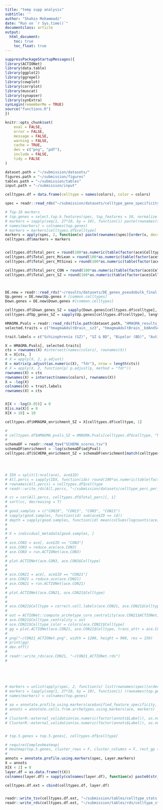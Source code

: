 ```yaml
---
title: "temp supp analysis"
subtitle: ''
author: "Shahin Mohammadi"
date: "Run on `r Sys.time()`"
documentclass: article
output:
  html_document:
    toc: true
    toc_float: true
---
```


```r
suppressPackageStartupMessages({
library(ACTIONet)
library(data.table)
library(ggplot2)
library(ggrepel)
library(cowplot)
library(corrplot)
library(muscat)
library(synapser)
library(synExtra)
synLogin(rememberMe = TRUE)
source("functions.R")
})

knitr::opts_chunk$set(
	eval = FALSE,
	error = FALSE,
	message = FALSE,
	warning = FALSE,
	cache = TRUE,
	dev = c("png", "pdf"),
	include = FALSE,
	tidy = FALSE
)


```




```r
dataset.path = "~/submission/datasets/"
figures.path = "~/submission/figures"
tables.path = "~/submission/tables"
input.path = "~/submission/input"

```


```r
celltypes.df = data.frame(celltype = names(colors), color = colors)

spec = readr::read_rds("~/submission/datasets/celltype_gene_specificity.rds")

# Top-10 markers
# top.genes = select.top.k.features(spec, top_features = 10, normalize = F)
# markers = sapply(seq(1, 27*10, by = 10), function(i) paste(rownames(top.genes)[i:(i+9)], collapse = ";"))
# names(markers) = colnames(top.genes)
# markers = markers[celltypes.df$celltype]
markers = apply(spec, 2, function(x) paste(rownames(spec)[order(x, decreasing = T)[1:10]], collapse = ";"))
celltypes.df$markers = markers


celltypes.df$Total_perc = round(100*as.numeric(table(factor(ace$Celltype, celltypes.df$celltype))) / ncol(ace), 2)
celltypes.df$Total_perc_McLean = round(100*as.numeric(table(factor(ace$Celltype[ace$Cohort == "McLean"], celltypes.df$celltype))) / sum(ace$Cohort == "McLean"), 2)
celltypes.df$Total_perc_MtSinai = round(100*as.numeric(table(factor(ace$Celltype[ace$Cohort == "MtSinai"], celltypes.df$celltype))) / sum(ace$Cohort == "MtSinai"), 2)

celltypes.df$Total_perc_CON = round(100*as.numeric(table(factor(ace$Celltype[ace$Phenotype == "CON"], celltypes.df$celltype))) / sum(ace$Phenotype == "CON"), 2)
celltypes.df$Total_perc_SZ = round(100*as.numeric(table(factor(ace$Celltype[ace$Phenotype == "SZ"], celltypes.df$celltype))) / sum(ace$Phenotype == "SZ"), 2)



DE.new = readr::read_rds("~/results/datasets/DE_genes_pseudobulk_final.rds")
Up.genes = DE.new$Up.genes # [common.celltypes]
Down.genes = DE.new$Down.genes #[common.celltypes]

celltypes.df$Down_genes_SZ = sapply(Down.genes[celltypes.df$celltype], length)
celltypes.dfUp_genes_SZ = sapply(Up.genes[celltypes.df$celltype], length)

HMAGMA.Pvals = readr::read_rds(file.path(dataset.path, "HMAGMA_results_final.rds"))
selected.traits = c("hmagmaAdultBrain__sz3", "hmagmaAdultBrain__bdAndSczShared", "hmagmaAdultBrain__bip2", "hmagmaAdultBrain__asd", "hmagmaAdultBrain__mdd_without_23andMe", "hmagmaAdultBrain__alz2noapoe")

trait.labels = c("Schizophrenia (SZ)", "SZ & BD", "Bipolar (BD)", "Autism (ASD)", "Depression (MDD)", "Alzheimer (AD)")

X = HMAGMA.Pvals[, selected.traits]
cts = rownames(X) #intersect(names(colors), rownames(X))
X = X[cts, ]
# X = apply(X, 2, p.adjust)
X = matrix(p.adjust(as.numeric(X), "fdr"), nrow = length(cts))
# X = apply(X, 2, function(p) p.adjust(p, method = "fdr"))
rownames(X) = cts
rownames(X) = intersect(names(colors), rownames(X))
X = -log(X)
colnames(X) = trait.labels
rownames(X) = cts


X[X < -log(0.05)] = 0
X[is.na(X)] = 0
X[X > 10] = 10

celltypes.df$HMAGMA_enrichment_SZ = X[celltypes.df$celltype, 1]

# 
# celltypes.df$HMAGMA_pvals_SZ = HMAGMA.Pvals[celltypes.df$celltype, "hmagmaAdultBrain__sz3"]
# 
schemaDF = readr::read_tsv("SCHEMA_scores.tsv")
schemaDF$enrichment = -log(schemaDF$adjPval)
celltypes.df$SCHEMA_enrichment_SZ = schemaDF$enrichment[match(celltypes.df$celltype, schemaDF$celltype)]




# IDX = split(1:ncol(ace), ace$ID)
# All.percs = sapply(IDX, function(idx) round(100*as.numeric(table(factor(ace$Celltype[idx], celltypes.df$celltype))) / length(idx), 2))
# rownames(All.percs) = celltypes.df$celltype
# readr::write_rds(All.percs, "~/submission/datasets/celltype_perc_per_individuals.rds")

# cc = cor(All.percs, celltypes.df$Total_perc)[, 1]
# sort(cc, decreasing = T)
# 
# good.samples = c("CON19", "CON15", "CON3", "CON21")
# sapply(good.samples, function(id) sum(ace$ID == id))
# depth = sapply(good.samples, function(id) mean(colSums(logcounts(ace)[, ace$ID == id])))
# 
# 
# X = individual_metadata[good.samples, ]
# 
# ace.CON3 = ace[, ace$ID == "CON3"]
# ace.CON3 = reduce.ace(ace.CON3)
# ace.CON3 = run.ACTIONet(ace.CON3)
# 
# plot.ACTIONet(ace.CON3, ace.CON3$Celltype)
# 
# 
# ace.CON21 = ace[, ace$ID == "CON21"]
# ace.CON21 = reduce.ace(ace.CON21)
# ace.CON21 = run.ACTIONet(ace.CON21)
# 
# plot.ACTIONet(ace.CON21, ace.CON21$Celltype)
# 
# 
# ace.CON21$Celltype = correct.cell.labels(ace.CON21, ace.CON21$Celltype)
# 
# out = ACTIONet::compute_archetype_core_centrality(ace.CON21$ACTIONet, as.numeric(factor(ace.CON21$Celltype)))
# ace.CON21$Celltype_centrality = out
# ace.CON21$Celltype_color = colors[ace.CON21$Celltype]
# gg = plot.ACTIONet(ace.CON21, ace.CON21$Celltype, trans_attr = ace.CON21$Celltype_centrality, color_attr = ace.CON21$Celltype_color, point_size = 0.7)
# 
# png("~/CON21_ACTIONet.png", width = 1200, height = 900, res = 150)
# print(gg)
# dev.off()
# 
# readr::write_rds(ace.CON21, "~/CON21_ACTIONet.rds")
# 





# markers = unlist(apply(spec, 2, function(x) list(rownames(spec)[order(x, decreasing = T)[1:10]])), recursive = F)
# markers = lapply(seq(1, 27*10, by = 10), function(i) (rownames(top.genes)[i:(i+9)]))
# names(markers) = colnames(top.genes)
# 
# aa = annotate.profile.using.markers(ace$unified_feature_specificity, markers)
# annots = annotate.cells.from.archetypes.using.markers(ace, markers)
# 
# ClusterR::external_validation(as.numeric(factor(annots$Label)), as.numeric(factor(ace$Celltype)), "nmi")
# ClusterR::external_validation(as.numeric(factor(annots$Label)), as.numeric(factor(ace$Celltype)), "adjusted_rand_index")


# top.5.genes = top.5.genes[, celltypes.df$celltype]

# require(ComplexHeatmap)
# Heatmap(top.5.genes, cluster_rows = F, cluster_columns = F, rect_gp = gpar(col = "black"))
# 
annots = annotate.profile.using.markers(spec, Layer.markers)
X = annots
X[X < 2] = 0
layer.df = as.data.frame(t(X))
colnames(layer.df) = sapply(colnames(layer.df), function(x) paste0(str_replace(x, "t_stat_", ""), "_enrichment"))

celltypes.df.ext = cbind(celltypes.df, layer.df)


readr::write_tsv(celltypes.df.ext, "~/submission/tables/celltype_stats.tsv")
readr::write_rds(celltypes.df.ext, "~/submission/tables/rds/celltype_stats.rds")


```

